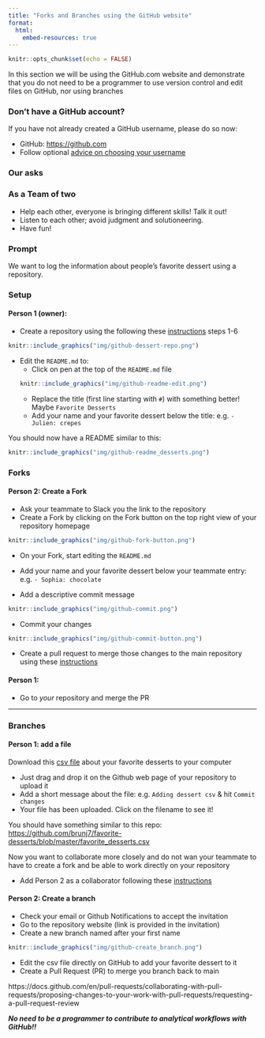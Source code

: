 ```yaml
---
title: "Forks and Branches using the GitHub website"
format:
  html:
    embed-resources: true
---
```


```r
knitr::opts_chunk$set(echo = FALSE)
```


In this section we will be using the GitHub.com website and demonstrate that you do not need to be a programmer to use version control and edit files on GitHub, nor using branches

::: {.callout-note collapse=true}
### Don't have a GitHub account?

If you have not already created a GitHub username, please do so now:

- GitHub: <https://github.com>
- Follow optional [advice on choosing your username](https://happygitwithr.com/github-acct.html)
:::

::: {.callout-tip}
### Our asks

### As a Team of two

- Help each other, everyone is bringing different skills! Talk it out!
- Listen to each other; avoid judgment and solutioneering.
- Have fun!

### Prompt

We want to log the information about people's favorite dessert using a repository.
:::


### Setup

#### Person 1 (owner):

- Create a repository using the following these [instructions](https://docs.github.com/en/github/getting-started-with-github/create-a-repo) steps 1-6

```r
knitr::include_graphics("img/github-dessert-repo.png")
```
- Edit the `README.md` to:
   - Click on pen at the top of the `README.md` file
```r
knitr::include_graphics("img/github-readme-edit.png")
```
   - Replace the title (first line starting with `#`) with something better! Maybe `Favorite Desserts`
   - Add your name and your favorite dessert below the title: e.g.  ` - Julien: crepes`

You should now have a README similar to this: 
```r
knitr::include_graphics("img/github-readme_desserts.png")
```

### Forks

#### Person 2: Create a Fork

- Ask your teammate to Slack you the link to the repository
- Create a Fork by clicking on the Fork button on the top right view of your repository homepage
```r
knitr::include_graphics("img/github-fork-button.png")
```
- On your Fork, start editing the `README.md` 

- Add your name and your favorite dessert below your teammate entry: e.g.  ` - Sophia: chocolate`
- Add a descriptive commit message

```r
knitr::include_graphics("img/github-commit.png")
```

- Commit your changes

```r
knitr::include_graphics("img/github-commit-button.png")
```
- Create a pull request to merge those changes to the main repository using these [instructions](https://docs.github.com/en/pull-requests/collaborating-with-pull-requests/proposing-changes-to-your-work-with-pull-requests/creating-a-pull-request-from-a-fork)

#### Person 1:

- Go to *your* repository and merge the PR



---

### Branches

#### Person 1: add a file

Download this [csv file](https://aurora.nceas.ucsb.edu/~brun/favorite_desserts.csv) about your favorite desserts to your computer

- Just drag and drop it on the Github web page of your repository to upload it
- Add a short message about the file: e.g. `Adding dessert csv` & hit `Commit changes`
- Your file has been uploaded. Click on the filename to see it!

You should have something similar to this repo: <https://github.com/brunj7/favorite-desserts/blob/master/favorite_desserts.csv>

Now you want to collaborate more closely and do not wan your teammate to have to create a fork and be able to work directly on your repository

- Add Person 2 as a collaborator following these [instructions](https://docs.github.com/en/github/setting-up-and-managing-your-github-user-account/inviting-collaborators-to-a-personal-repository)


#### Person 2: Create a branch

- Check your email or Github Notifications to accept the invitation
- Go to the repository website (link is provided in the invitation)
- Create a new branch named after your first name
```r
knitr::include_graphics("img/github-create_branch.png")
```
- Edit the csv file directly on GitHub to add your favorite dessert to it 
- Create a Pull Request (PR) to merge you branch back to main


https://docs.github.com/en/pull-requests/collaborating-with-pull-requests/proposing-changes-to-your-work-with-pull-requests/requesting-a-pull-request-review

***No need to be a programmer to contribute to analytical workflows with GitHub!!***
